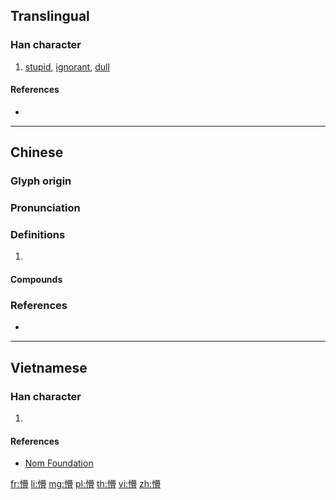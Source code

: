 ==Translingual==

===Han character===
{{Han char|rn=61|rad=心|as=16|sn=19|four=94062|canj=PTWU|ids=⿰忄瞢}}

# [[stupid]], [[ignorant]], [[dull]]

====References====
* {{Han ref|kx=0408.120|dkj=11451|dj=0749.120|hdz=42367.010|uh=61F5|ud=25077|bh=C36A|bd=50026}}

----

==Chinese==
{{zh-forms}}

===Glyph origin===
{{Han etym}}

===Pronunciation===
{{zh-pron
|m=懵
|c=mung5,mung4,mung2
|mn=báng
|mc=y
|oc=y
|cat=
}}

===Definitions===
{{zh-hanzi}}

# {{rfdef|zh}}

====Compounds====
{{zh-der|惛懵|愚懵|懵憒|懵懂|懵懂痴呆|懵懵|懵懵懂懂|懵撒|懵然|懵然未覺|懵然無知|懵藥|懵裡懵懂|懵騰|痴呆懵懂|迷懵}}

===References===
* {{R:yue:Hanzi}}

----

==Vietnamese==

===Han character===
{{vi-readings|rs=心16|hanviet=mộng}}

# {{defn|lang=vi|sort=心16}}

====References====
* [http://nomfoundation.org/common/nom_details.php?codepoint=61f5 Nom Foundation]

[[fr:懵]]
[[li:懵]]
[[mg:懵]]
[[pl:懵]]
[[th:懵]]
[[vi:懵]]
[[zh:懵]]